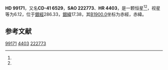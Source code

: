 {{Starbox begin
| name = HD 99171
}}
{{Starbox observe
| epoch = [[J2000.0|J2000.0]]
| constell = {{星座名待查}}<ref name=SIMBAD>{{cite web
 | url=http://simbad.u-strasbg.fr/simbad/sim-id?Ident=HR+4403
 | title =Pulsating variable Star
 | publisher=Centre de Données astronomiques de Strasbourg
 | work=SIMBAD
 | accessdate=2012-07-13}}</ref><ref name=DATA>{{cite web
 | url=http://vizier.u-strasbg.fr/viz-bin/VizieR-5?-out.add=.&-source=5050&-corr=PK=HR&-out.max=9999&HR=4403
 | title=VizieR Detailed Page
 | accessdate=2012-07-13
 | archive-date=2019-02-16
 | archive-url=https://web.archive.org/web/20190216122849/http://vizier.u-strasbg.fr/viz-bin/VizieR-5?-out.add=.&-source=5050&-corr=PK=HR&-out.max=9999&HR=4403
 | dead-url=no
 }}</ref>
| 星官 = 
| ra = {{RA|11|24|22.1}}<ref name=SIMBAD /><ref name=DATA />
| dec = {{DEC|-42|40|9}}<ref name=SIMBAD /><ref name=DATA />
| appmag_v = 6.12<ref name=SIMBAD /><ref name=DATA />
}}
{{Starbox character
| class = B2IV-V<ref name=SIMBAD /><ref name=DATA />
| b-v = -0.18<ref name=SIMBAD /><ref name=DATA />
| u-b = -0.81<ref name=SIMBAD /><ref name=DATA />
| r-i = <ref name=SIMBAD /><ref name=DATA />
| variable = 
}}
{{Starbox astrometry
| radial_v = -0.81
| prop_mo_ra = 10
| parallax = 
| p_error = 
}}
{{Starbox catalog
| names =CD-41 6529，[[SAO星表|SAO]] 222773，[[HD星表|HD]] 99171，[[HR星表|HR]] 4403}}
{{Starbox reference |Simbad=HR+4403}}
{{Starbox end}}

'''HD 99171'''，又名'''CD-41 6529'''，'''SAO 222773'''、'''HR 4403'''，是一颗恒星<ref name=SIMBAD /><ref name=DATA />，视星等为6.12，位于[[銀道座標系|銀經]]286.33，[[銀道座標系|銀緯]]17.38，其[[B1900.0|B1900.0]]坐标为赤經{{RA|11|19|34.9}}，赤緯{{DEC|-42|17.38|12}}。

== 参考文献 ==
{{reflist}}

{{star-stub}}

[[Category:HD和HDE天體|99171]]
[[Category:HR天體|4403]]
[[Category:SAO天體|222773]]
